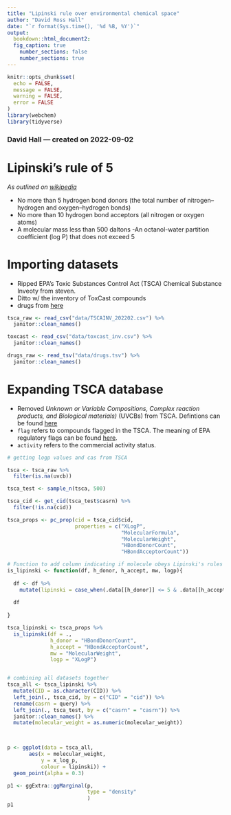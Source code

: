 ```yaml
---
title: "Lipinski rule over environmental chemical space"
author: "David Ross Hall"
date: "`r format(Sys.time(), '%d %B, %Y')`"
output:
  bookdown::html_document2:
  fig_caption: true
    number_sections: false
    number_sections: true
---
```


```r
knitr::opts_chunk$set(
  echo = FALSE,
  message = FALSE,
  warning = FALSE,
  error = FALSE
)
library(webchem)
library(tidyverse)
```

### David Hall --- created on 2022-09-02

# Lipinski's rule of 5

*As outlined on [wikipedia](https://en.wikipedia.org/wiki/Lipinski%27s_rule_of_five)*

 - No more than 5 hydrogen bond donors (the total number of nitrogen–hydrogen and oxygen–hydrogen bonds)
 - No more than 10 hydrogen bond acceptors (all nitrogen or oxygen atoms)
 - A molecular mass less than 500 daltons
 -An octanol-water partition coefficient (log P) that does not exceed 5



# Importing datasets

- Ripped EPA's Toxic Substances Control Act (TSCA) Chemical Substance Inveoty from steven. 
- Ditto w/ the inventory of ToxCast compounds
- drugs from [here](https://www.cureffi.org/2013/10/04/list-of-fda-approved-drugs-and-cns-drugs-with-smiles/)

```r

tsca_raw <- read_csv("data/TSCAINV_202202.csv") %>%
  janitor::clean_names()

toxcast <- read_csv("data/toxcast_inv.csv") %>%
  janitor::clean_names()

drugs_raw <- read_tsv("data/drugs.tsv") %>%
  janitor::clean_names()

```

# Expanding TSCA database


- Removed *Unknown or Variable Compositions, Complex reaction products, and Biological materials)* (UVCBs) from TSCA. Defintions can be found [here](https://www.epa.gov/sites/default/files/2015-05/documents/uvcb.tsca <- tsca_raw %>%filter(is.na(uvcb))pdf)
- `flag` refers to compounds flagged in the TSCA. The meaning of EPA regulatory flags can be found [here](https://www.epa.gov/tsca-inventory/how-access-tsca-inventory#flags).
- `activity` refers to the commercial activity status.



```r
# getting logp values and cas from TSCA

tsca <- tsca_raw %>%
  filter(is.na(uvcb))

tsca_test <- sample_n(tsca, 500)

tsca_cid <- get_cid(tsca_test$casrn) %>%
  filter(!is.na(cid)) 

tsca_props <- pc_prop(cid = tsca_cid$cid,
                      properties = c("XLogP", 
                                     "MolecularFormula", 
                                     "MolecularWeight",
                                     "HBondDonorCount",
                                     "HBondAcceptorCount"))

# Function to add column indicating if molecule obeys Lipinski's rules
is_lipinski <- function(df, h_donor, h_accept, mw, logp){
  
  df <- df %>%
    mutate(lipinski = case_when(.data[[h_donor]] <= 5 & .data[[h_accept]] <= 10 & .data[[mw]] <= 500 & .data[[logp]] <= 5 ~ TRUE, TRUE ~ FALSE))
     
  df
    
}

tsca_lipinski <- tsca_props %>%
  is_lipinski(df = .,
              h_donor = "HBondDonorCount",
              h_accept = "HBondAcceptorCount",
              mw = "MolecularWeight",
              logp = "XLogP")


# combining all datasets together
tsca_all <- tsca_lipinski %>%
  mutate(CID = as.character(CID)) %>%
  left_join(., tsca_cid, by = c("CID" = "cid")) %>%
  rename(casrn = query) %>%
  left_join(., tsca_test, by = c("casrn" = "casrn")) %>%
  janitor::clean_names() %>%
  mutate(molecular_weight = as.numeric(molecular_weight))

  
```

```r

p <- ggplot(data = tsca_all, 
       aes(x = molecular_weight,
           y = x_log_p,
           colour = lipinski)) +
  geom_point(alpha = 0.3) 

p1 <- ggExtra::ggMarginal(p, 
                          type = "density"
                          )
p1
```

